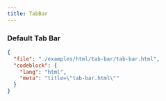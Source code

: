 ```yaml
---
title: TabBar
---
```


### Default Tab Bar

<TWComponentPreview src="/tab-bar/tab-bar" />

```json doc-gen:file
{
  "file": "./examples/html/tab-bar/tab-bar.html",
  "codeblock": {
    "lang": "html",
    "meta": "title=\"tab-bar.html\""
  }
}
```
